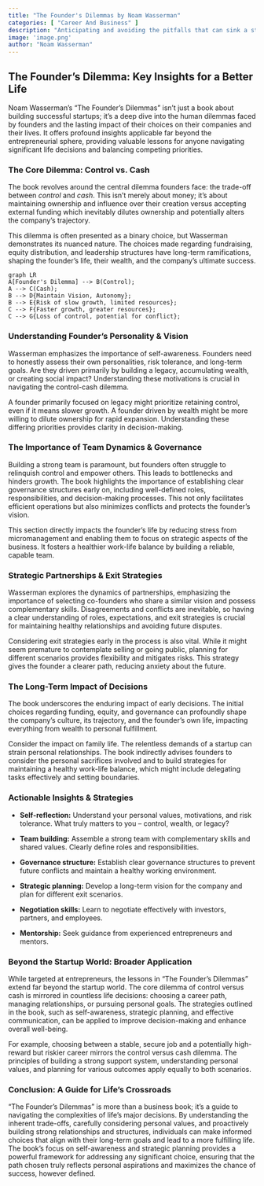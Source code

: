 ```yaml
---
title: "The Founder's Dilemmas by Noam Wasserman"
categories: [ "Career And Business" ]
description: "Anticipating and avoiding the pitfalls that can sink a startup"
image: 'image.png'
author: "Noam Wasserman"
---
```

## The Founder's Dilemma: Key Insights for a Better Life

Noam Wasserman's "The Founder's Dilemmas" isn't just a book about building successful startups; it's a deep dive into the human dilemmas faced by founders and the lasting impact of their choices on their companies and their lives.  It offers profound insights applicable far beyond the entrepreneurial sphere, providing valuable lessons for anyone navigating significant life decisions and balancing competing priorities.

### The Core Dilemma: Control vs. Cash

The book revolves around the central dilemma founders face: the trade-off between *control* and *cash*.  This isn't merely about money; it's about maintaining ownership and influence over their creation versus accepting external funding which inevitably dilutes ownership and potentially alters the company's trajectory.

This dilemma is often presented as a binary choice, but Wasserman demonstrates its nuanced nature. The choices made regarding fundraising, equity distribution, and leadership structures have long-term ramifications, shaping the founder's life, their wealth, and the company's ultimate success.

```mermaid
graph LR
A[Founder's Dilemma] --> B(Control);
A --> C(Cash);
B --> D{Maintain Vision, Autonomy};
B --> E{Risk of slow growth, limited resources};
C --> F{Faster growth, greater resources};
C --> G{Loss of control, potential for conflict};
```


###  Understanding Founder's Personality & Vision

Wasserman emphasizes the importance of self-awareness. Founders need to honestly assess their own personalities, risk tolerance, and long-term goals.  Are they driven primarily by building a legacy, accumulating wealth, or creating social impact?  Understanding these motivations is crucial in navigating the control-cash dilemma.

A founder primarily focused on legacy might prioritize retaining control, even if it means slower growth.  A founder driven by wealth might be more willing to dilute ownership for rapid expansion.  Understanding these differing priorities provides clarity in decision-making.

###  The Importance of Team Dynamics & Governance

Building a strong team is paramount, but founders often struggle to relinquish control and empower others.  This leads to bottlenecks and hinders growth.  The book highlights the importance of establishing clear governance structures early on, including well-defined roles, responsibilities, and decision-making processes.  This not only facilitates efficient operations but also minimizes conflicts and protects the founder’s vision.

This section directly impacts the founder's life by reducing stress from micromanagement and enabling them to focus on strategic aspects of the business.  It fosters a healthier work-life balance by building a reliable, capable team.

###  Strategic Partnerships & Exit Strategies

Wasserman explores the dynamics of partnerships, emphasizing the importance of selecting co-founders who share a similar vision and possess complementary skills.  Disagreements and conflicts are inevitable, so having a clear understanding of roles, expectations, and exit strategies is crucial for maintaining healthy relationships and avoiding future disputes.

Considering exit strategies early in the process is also vital.  While it might seem premature to contemplate selling or going public, planning for different scenarios provides flexibility and mitigates risks. This strategy gives the founder a clearer path, reducing anxiety about the future.


###  The Long-Term Impact of Decisions

The book underscores the enduring impact of early decisions.  The initial choices regarding funding, equity, and governance can profoundly shape the company’s culture, its trajectory, and the founder’s own life, impacting everything from wealth to personal fulfillment.

Consider the impact on family life.  The relentless demands of a startup can strain personal relationships.  The book indirectly advises founders to consider the personal sacrifices involved and to build strategies for maintaining a healthy work-life balance, which might include delegating tasks effectively and setting boundaries.


###  Actionable Insights & Strategies

* **Self-reflection:**  Understand your personal values, motivations, and risk tolerance. What truly matters to you – control, wealth, or legacy?

* **Team building:** Assemble a strong team with complementary skills and shared values. Clearly define roles and responsibilities.

* **Governance structure:** Establish clear governance structures to prevent future conflicts and maintain a healthy working environment.

* **Strategic planning:** Develop a long-term vision for the company and plan for different exit scenarios.

* **Negotiation skills:** Learn to negotiate effectively with investors, partners, and employees.

* **Mentorship:** Seek guidance from experienced entrepreneurs and mentors.


###  Beyond the Startup World: Broader Application

While targeted at entrepreneurs, the lessons in "The Founder's Dilemmas" extend far beyond the startup world.  The core dilemma of control versus cash is mirrored in countless life decisions: choosing a career path, managing relationships, or pursuing personal goals.  The strategies outlined in the book, such as self-awareness, strategic planning, and effective communication, can be applied to improve decision-making and enhance overall well-being.

For example, choosing between a stable, secure job and a potentially high-reward but riskier career mirrors the control versus cash dilemma.  The principles of building a strong support system, understanding personal values, and planning for various outcomes apply equally to both scenarios.


###  Conclusion: A Guide for Life's Crossroads

"The Founder's Dilemmas" is more than a business book; it's a guide to navigating the complexities of life's major decisions.  By understanding the inherent trade-offs, carefully considering personal values, and proactively building strong relationships and structures, individuals can make informed choices that align with their long-term goals and lead to a more fulfilling life. The book's focus on self-awareness and strategic planning provides a powerful framework for addressing any significant choice, ensuring that the path chosen truly reflects personal aspirations and maximizes the chance of success, however defined.

